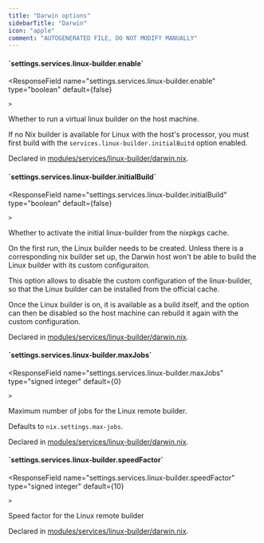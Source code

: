 ```yaml
---
title: "Darwin options"
sidebarTitle: "Darwin"
icon: "apple"
comment: "AUTOGENERATED FILE, DO NOT MODIFY MANUALLY"
---
```


<h4 id="settings.services.linux-builder.enable">
  <span class="hidden">`settings.services.linux-builder.enable`</span>
</h4>

<ResponseField
    name="settings.services.linux-builder.enable"
    type="boolean"
    default={false}
    
    >
Whether to run a virtual linux builder on the host machine.

<Warning>If no Nix builder is available for Linux with the host's processor, you must first build with the `services.linux-builder.initialBuitd` option enabled.</Warning>


Declared in [modules/services/linux-builder/darwin.nix](https://github.com/plmercereau/nicos/blob/main/modules/services/linux-builder/darwin.nix#L11).
</ResponseField>

<h4 id="settings.services.linux-builder.initialBuild">
  <span class="hidden">`settings.services.linux-builder.initialBuild`</span>
</h4>

<ResponseField
    name="settings.services.linux-builder.initialBuild"
    type="boolean"
    default={false}
    
    >
Whether to activate the initial linux-builder from the nixpkgs cache.

On the first run, the Linux builder needs to be created. Unless there is a corresponding nix builder set up,
the Darwin host won't be able to build the Linux builder with its custom configuraiton.

This option allows to disable the custom configuration of the linux-builder,
so that the Linux builder can be installed from the official cache.

Once the Linux builder is on, it is available as a build itself, and the option can then be disabled
so the host machine can rebuild it again with the custom configuration.


Declared in [modules/services/linux-builder/darwin.nix](https://github.com/plmercereau/nicos/blob/main/modules/services/linux-builder/darwin.nix#L20).
</ResponseField>

<h4 id="settings.services.linux-builder.maxJobs">
  <span class="hidden">`settings.services.linux-builder.maxJobs`</span>
</h4>

<ResponseField
    name="settings.services.linux-builder.maxJobs"
    type="signed integer"
    default={0}
    
    >
Maximum number of jobs for the Linux remote builder.

Defaults to `nix.settings.max-jobs`.


Declared in [modules/services/linux-builder/darwin.nix](https://github.com/plmercereau/nicos/blob/main/modules/services/linux-builder/darwin.nix#L51).
</ResponseField>

<h4 id="settings.services.linux-builder.speedFactor">
  <span class="hidden">`settings.services.linux-builder.speedFactor`</span>
</h4>

<ResponseField
    name="settings.services.linux-builder.speedFactor"
    type="signed integer"
    default={10}
    
    >
Speed factor for the Linux remote builder

Declared in [modules/services/linux-builder/darwin.nix](https://github.com/plmercereau/nicos/blob/main/modules/services/linux-builder/darwin.nix#L46).
</ResponseField>

